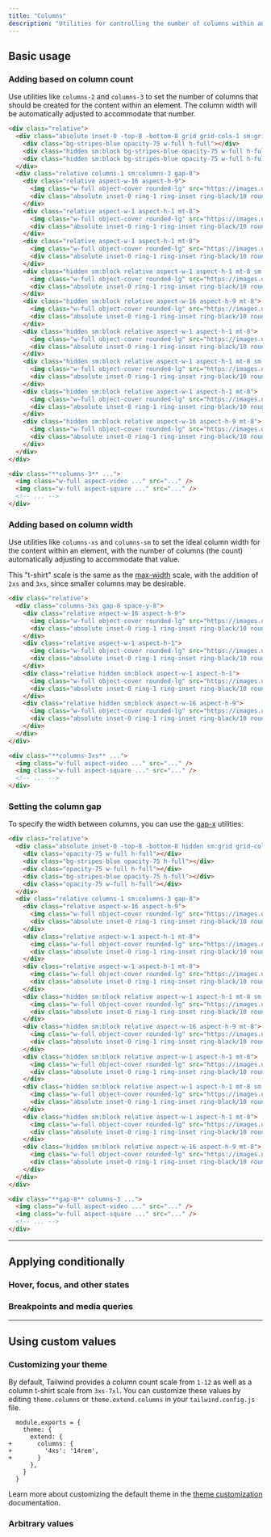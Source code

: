 ---
title: "Columns"
description: "Utilities for controlling the number of columns within an element."
---



## Basic usage

### Adding based on column count

Use utilities like `columns-2` and `columns-3` to set the number of columns that should be created for the content within an element. The column width will be automatically adjusted to accommodate that number.

```html {{ example: true }}
<div class="relative">
  <div class="absolute inset-0 -top-8 -bottom-8 grid grid-cols-1 sm:grid-cols-3 gap-8">
    <div class="bg-stripes-blue opacity-75 w-full h-full"></div>
    <div class="hidden sm:block bg-stripes-blue opacity-75 w-full h-full"></div>
    <div class="hidden sm:block bg-stripes-blue opacity-75 w-full h-full"></div>
  </div>
  <div class="relative columns-1 sm:columns-3 gap-8">
    <div class="relative aspect-w-16 aspect-h-9">
      <img class="w-full object-cover rounded-lg" src="https://images.unsplash.com/photo-1454496522488-7a8e488e8606?ixlib=rb-1.2.1&ixid=MnwxMjA3fDB8MHxwaG90by1wYWdlfHx8fGVufDB8fHx8&auto=format&fit=crop&w=2952&q=80" />
      <div class="absolute inset-0 ring-1 ring-inset ring-black/10 rounded-lg"></div>
    </div>
    <div class="relative aspect-w-1 aspect-h-1 mt-8">
      <img class="w-full object-cover rounded-lg" src="https://images.unsplash.com/photo-1434394354979-a235cd36269d?ixlib=rb-1.2.1&ixid=MnwxMjA3fDB8MHxwaG90by1wYWdlfHx8fGVufDB8fHx8&auto=format&fit=crop&w=2902&q=80" />
      <div class="absolute inset-0 ring-1 ring-inset ring-black/10 rounded-lg"></div>
    </div>
    <div class="relative aspect-w-1 aspect-h-1 mt-8">
      <img class="w-full object-cover rounded-lg" src="https://images.unsplash.com/photo-1491904768633-2b7e3e7fede5?ixlib=rb-1.2.1&ixid=MnwxMjA3fDB8MHxwaG90by1wYWdlfHx8fGVufDB8fHx8&auto=format&fit=crop&w=3131&q=80" />
      <div class="absolute inset-0 ring-1 ring-inset ring-black/10 rounded-lg"></div>
    </div>
    <div class="hidden sm:block relative aspect-w-1 aspect-h-1 mt-8 sm:mt-0">
      <img class="w-full object-cover rounded-lg" src="https://images.unsplash.com/photo-1463288889890-a56b2853c40f?ixlib=rb-1.2.1&ixid=MnwxMjA3fDB8MHxwaG90by1wYWdlfHx8fGVufDB8fHx8&auto=format&fit=crop&w=3132&q=80" />
      <div class="absolute inset-0 ring-1 ring-inset ring-black/10 rounded-lg"></div>
    </div>
    <div class="hidden sm:block relative aspect-w-16 aspect-h-9 mt-8">
      <img class="w-full object-cover rounded-lg" src="https://images.unsplash.com/photo-1611605645802-c21be743c321?ixlib=rb-1.2.1&ixid=MnwxMjA3fDB8MHxwaG90by1wYWdlfHx8fGVufDB8fHx8&auto=format&fit=crop&w=2940&q=80" />
      <div class="absolute inset-0 ring-1 ring-inset ring-black/10 rounded-lg"></div>
    </div>
    <div class="hidden sm:block relative aspect-w-1 aspect-h-1 mt-8">
      <img class="w-full object-cover rounded-lg" src="https://images.unsplash.com/photo-1498603993951-8a027a8a8f84?ixlib=rb-1.2.1&ixid=MnwxMjA3fDB8MHxwaG90by1wYWdlfHx8fGVufDB8fHx8&auto=format&fit=crop&w=2936&q=80" />
      <div class="absolute inset-0 ring-1 ring-inset ring-black/10 rounded-lg"></div>
    </div>
    <div class="hidden sm:block relative aspect-w-1 aspect-h-1 mt-8 sm:mt-0">
      <img class="w-full object-cover rounded-lg" src="https://images.unsplash.com/photo-1526400473556-aac12354f3db?ixlib=rb-1.2.1&ixid=MnwxMjA3fDB8MHxwaG90by1wYWdlfHx8fGVufDB8fHx8&auto=format&fit=crop&w=2940&q=80" />
      <div class="absolute inset-0 ring-1 ring-inset ring-black/10 rounded-lg"></div>
    </div>
    <div class="hidden sm:block relative aspect-w-1 aspect-h-1 mt-8">
      <img class="w-full object-cover rounded-lg" src="https://images.unsplash.com/photo-1617369120004-4fc70312c5e6?ixlib=rb-1.2.1&ixid=MnwxMjA3fDB8MHxwaG90by1wYWdlfHx8fGVufDB8fHx8&auto=format&fit=crop&w=1587&q=80" />
      <div class="absolute inset-0 ring-1 ring-inset ring-black/10 rounded-lg"></div>
    </div>
    <div class="hidden sm:block relative aspect-w-16 aspect-h-9 mt-8">
      <img class="w-full object-cover rounded-lg" src="https://images.unsplash.com/photo-1518892096458-a169843d7f7f?ixlib=rb-1.2.1&ixid=MnwxMjA3fDB8MHxwaG90by1wYWdlfHx8fGVufDB8fHx8&auto=format&fit=crop&w=2940&q=80" />
      <div class="absolute inset-0 ring-1 ring-inset ring-black/10 rounded-lg"></div>
    </div>
  </div>
</div>
```

```html
<div class="**columns-3** ...">
  <img class="w-full aspect-video ..." src="..." />
  <img class="w-full aspect-square ..." src="..." />
  <!-- ... -->
</div>
```

### Adding based on column width

Use utilities like `columns-xs` and `columns-sm` to set the ideal column width for the content within an element, with the number of columns (the count) automatically adjusting to accommodate that value.

This "t-shirt" scale is the same as the [max-width](/docs/max-width) scale, with the addition of `2xs` and `3xs`, since smaller columns may be desirable.

```html {{ example: { resizable: true, className: 'max-h-[800px]', hint: 'Resize the example to see the expected behaviour', hintClassName: 'hidden md:block' } }}
<div class="relative">
  <div class="columns-3xs gap-8 space-y-8">
    <div class="relative aspect-w-16 aspect-h-9">
      <img class="w-full object-cover rounded-lg" src="https://images.unsplash.com/photo-1454496522488-7a8e488e8606?ixlib=rb-1.2.1&ixid=MnwxMjA3fDB8MHxwaG90by1wYWdlfHx8fGVufDB8fHx8&auto=format&fit=crop&w=2952&q=80" />
      <div class="absolute inset-0 ring-1 ring-inset ring-black/10 rounded-lg"></div>
    </div>
    <div class="relative aspect-w-1 aspect-h-1">
      <img class="w-full object-cover rounded-lg" src="https://images.unsplash.com/photo-1434394354979-a235cd36269d?ixlib=rb-1.2.1&ixid=MnwxMjA3fDB8MHxwaG90by1wYWdlfHx8fGVufDB8fHx8&auto=format&fit=crop&w=2902&q=80" />
      <div class="absolute inset-0 ring-1 ring-inset ring-black/10 rounded-lg"></div>
    </div>
    <div class="relative hidden sm:block aspect-w-1 aspect-h-1">
      <img class="w-full object-cover rounded-lg" src="https://images.unsplash.com/photo-1491904768633-2b7e3e7fede5?ixlib=rb-1.2.1&ixid=MnwxMjA3fDB8MHxwaG90by1wYWdlfHx8fGVufDB8fHx8&auto=format&fit=crop&w=3131&q=80" />
      <div class="absolute inset-0 ring-1 ring-inset ring-black/10 rounded-lg"></div>
    </div>
    <div class="relative hidden sm:block aspect-w-16 aspect-h-9">
      <img class="w-full object-cover rounded-lg" src="https://images.unsplash.com/photo-1463288889890-a56b2853c40f?ixlib=rb-1.2.1&ixid=MnwxMjA3fDB8MHxwaG90by1wYWdlfHx8fGVufDB8fHx8&auto=format&fit=crop&w=3132&q=80" />
      <div class="absolute inset-0 ring-1 ring-inset ring-black/10 rounded-lg"></div>
    </div>
  </div>
</div>
```

```html
<div class="**columns-3xs** ...">
  <img class="w-full aspect-video ..." src="..." />
  <img class="w-full aspect-square ..." src="..." />
  <!-- ... -->
</div>
```

### Setting the column gap

To specify the width between columns, you can use the [gap-x](/docs/gap) utilities:

```html {{ example: true }}
<div class="relative">
  <div class="absolute inset-0 -top-8 -bottom-8 hidden sm:grid grid-cols-[1fr,2rem,1fr,2rem,1fr]">
    <div class="opacity-75 w-full h-full"></div>
    <div class="bg-stripes-blue opacity-75 h-full"></div>
    <div class="opacity-75 w-full h-full"></div>
    <div class="bg-stripes-blue opacity-75 h-full"></div>
    <div class="opacity-75 w-full h-full"></div>
  </div>
  <div class="relative columns-1 sm:columns-3 gap-8">
    <div class="relative aspect-w-16 aspect-h-9">
      <img class="w-full object-cover rounded-lg" src="https://images.unsplash.com/photo-1454496522488-7a8e488e8606?ixlib=rb-1.2.1&ixid=MnwxMjA3fDB8MHxwaG90by1wYWdlfHx8fGVufDB8fHx8&auto=format&fit=crop&w=2952&q=80" />
      <div class="absolute inset-0 ring-1 ring-inset ring-black/10 rounded-lg"></div>
    </div>
    <div class="relative aspect-w-1 aspect-h-1 mt-8">
      <img class="w-full object-cover rounded-lg" src="https://images.unsplash.com/photo-1434394354979-a235cd36269d?ixlib=rb-1.2.1&ixid=MnwxMjA3fDB8MHxwaG90by1wYWdlfHx8fGVufDB8fHx8&auto=format&fit=crop&w=2902&q=80" />
      <div class="absolute inset-0 ring-1 ring-inset ring-black/10 rounded-lg"></div>
    </div>
    <div class="relative aspect-w-1 aspect-h-1 mt-8">
      <img class="w-full object-cover rounded-lg" src="https://images.unsplash.com/photo-1491904768633-2b7e3e7fede5?ixlib=rb-1.2.1&ixid=MnwxMjA3fDB8MHxwaG90by1wYWdlfHx8fGVufDB8fHx8&auto=format&fit=crop&w=3131&q=80" />
      <div class="absolute inset-0 ring-1 ring-inset ring-black/10 rounded-lg"></div>
    </div>
    <div class="hidden sm:block relative aspect-w-1 aspect-h-1 mt-8 sm:mt-0">
      <img class="w-full object-cover rounded-lg" src="https://images.unsplash.com/photo-1463288889890-a56b2853c40f?ixlib=rb-1.2.1&ixid=MnwxMjA3fDB8MHxwaG90by1wYWdlfHx8fGVufDB8fHx8&auto=format&fit=crop&w=3132&q=80" />
      <div class="absolute inset-0 ring-1 ring-inset ring-black/10 rounded-lg"></div>
    </div>
    <div class="hidden sm:block relative aspect-w-16 aspect-h-9 mt-8">
      <img class="w-full object-cover rounded-lg" src="https://images.unsplash.com/photo-1611605645802-c21be743c321?ixlib=rb-1.2.1&ixid=MnwxMjA3fDB8MHxwaG90by1wYWdlfHx8fGVufDB8fHx8&auto=format&fit=crop&w=2940&q=80" />
      <div class="absolute inset-0 ring-1 ring-inset ring-black/10 rounded-lg"></div>
    </div>
    <div class="hidden sm:block relative aspect-w-1 aspect-h-1 mt-8">
      <img class="w-full object-cover rounded-lg" src="https://images.unsplash.com/photo-1498603993951-8a027a8a8f84?ixlib=rb-1.2.1&ixid=MnwxMjA3fDB8MHxwaG90by1wYWdlfHx8fGVufDB8fHx8&auto=format&fit=crop&w=2936&q=80" />
      <div class="absolute inset-0 ring-1 ring-inset ring-black/10 rounded-lg"></div>
    </div>
    <div class="hidden sm:block relative aspect-w-1 aspect-h-1 mt-8 sm:mt-0">
      <img class="w-full object-cover rounded-lg" src="https://images.unsplash.com/photo-1526400473556-aac12354f3db?ixlib=rb-1.2.1&ixid=MnwxMjA3fDB8MHxwaG90by1wYWdlfHx8fGVufDB8fHx8&auto=format&fit=crop&w=2940&q=80" />
      <div class="absolute inset-0 ring-1 ring-inset ring-black/10 rounded-lg"></div>
    </div>
    <div class="hidden sm:block relative aspect-w-1 aspect-h-1 mt-8">
      <img class="w-full object-cover rounded-lg" src="https://images.unsplash.com/photo-1617369120004-4fc70312c5e6?ixlib=rb-1.2.1&ixid=MnwxMjA3fDB8MHxwaG90by1wYWdlfHx8fGVufDB8fHx8&auto=format&fit=crop&w=1587&q=80" />
      <div class="absolute inset-0 ring-1 ring-inset ring-black/10 rounded-lg"></div>
    </div>
    <div class="hidden sm:block relative aspect-w-16 aspect-h-9 mt-8">
      <img class="w-full object-cover rounded-lg" src="https://images.unsplash.com/photo-1518892096458-a169843d7f7f?ixlib=rb-1.2.1&ixid=MnwxMjA3fDB8MHxwaG90by1wYWdlfHx8fGVufDB8fHx8&auto=format&fit=crop&w=2940&q=80" />
      <div class="absolute inset-0 ring-1 ring-inset ring-black/10 rounded-lg"></div>
    </div>
  </div>
</div>
```

```html
<div class="**gap-8** columns-3 ...">
  <img class="w-full aspect-video ..." src="..." />
  <img class="w-full aspect-square ..." src="..." />
  <!-- ... -->
</div>
```

---

## <Heading ignore>Applying conditionally</Heading>

### <Heading ignore>Hover, focus, and other states</Heading>

<HoverFocusAndOtherStates defaultClass="columns-2" featuredClass="columns-3" />

### <Heading ignore>Breakpoints and media queries</Heading>

<BreakpointsAndMediaQueries defaultClass="columns-2" featuredClass="columns-3" />

---

## Using custom values

### Customizing your theme

By default, Tailwind provides a column count scale from `1-12` as well as a column t-shirt scale from `3xs-7xl`. You can customize these values by editing `theme.columns` or `theme.extend.columns` in your `tailwind.config.js` file.

```diff-js {{ filename: 'tailwind.config.js' }}
  module.exports = {
    theme: {
      extend: {
+       columns: {
+         '4xs': '14rem',
+       }
      },
    }
  }
```

Learn more about customizing the default theme in the [theme customization](/docs/theme#customizing-the-default-theme) documentation.

### Arbitrary values

<ArbitraryValues property="columns" featuredClass="columns-[10rem]" />

